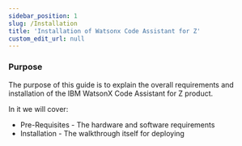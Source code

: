 ```yaml
---
sidebar_position: 1
slug: /Installation
title: 'Installation of Watsonx Code Assistant for Z'
custom_edit_url: null
---
```

### Purpose

The purpose of this guide is to explain the overall requirements and installation of the IBM WatsonX Code Assistant for Z product.

In it we will cover:

- Pre-Requisites - The hardware and software requirements
- Installation - The walkthrough itself for deploying 